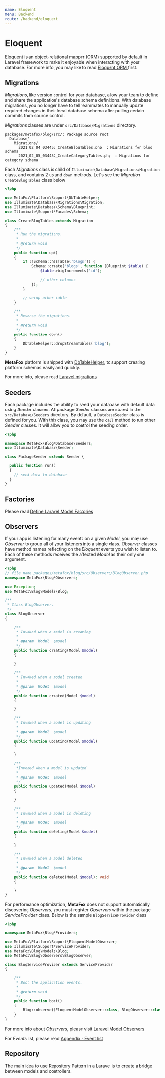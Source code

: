 ```yaml
---
name: Eloquent
menu: Backend
route: /backend/eloquent
---
```


# Eloquent

Eloquent is an object-relational mapper (ORM) supported by default in Laravel framework to make it enjoyable when interacting with your database. For more info, you may like to read [Eloquent ORM ](https://laravel.com/docs/9.x/eloquent) first.

## Migrations

*Migrations*, like version control for your database, allow your team to define and share the application's database schema definitions. With database migrations, you no longer have to tell teammates to manually update required changes in their local database schema after pulling certain commits from source control.

*Migrations* classes are under `src/Database/Migrations` directory.

```text
packages/metafox/blog/src/: Package source root
  Database/
    Migrations/
      2021_02_04_034457_CreateBlogTables.php  : Migrations for blog schema
      2021_02_05_034457_CreateCategoryTables.php  : Migrations for category schema
```

Each *Migrations* class is child of `Illuminate\Database\Migrations\Migration` class, and contains 2 `up` and `down` methods. Let's see the *Migration* `CreateBlogTables` class below

```php
<?php

use MetaFox\Platform\Support\DbTableHelper;
use Illuminate\Database\Migrations\Migration;
use Illuminate\Database\Schema\Blueprint;
use Illuminate\Support\Facades\Schema;

class CreateBlogTables extends Migration
{
    /**
     * Run the migrations.
     *
     * @return void
     */
    public function up()
    {
        if (!Schema::hasTable('blogs')) {
            Schema::create('blogs', function (Blueprint $table) {
                $table->bigIncrements('id');

                // other columns
            });
        }

        // setup other table
    }

    /**
     * Reverse the migrations.
     *
     * @return void
     */
    public function down()
    {
        DbTableHelper::dropStreamTables('blog');
    }
}
```

**MetaFox** platform is shipped with [DbTableHelper](/php-api/classes/MetaFox-Platform-Support-DbTableHelper.html), to support creating platform schemas easily and quickly.

For more info, please read [Laravel migrations](https://laravel.com/docs/9.x/migrations)

## Seeders

Each package includes the ability to seed your database with default data using *Seeder* classes.
All package *Seeder* classes are stored in the `src/Database/Seeders` directory. By default, a `DatabaseSeeder` class is defined for you. With this class, you may use the `call` method to run other *Seeder* classes. It will allow you to control the seeding order.

```php
<?php

namespace MetaFox\Blog\Database\Seeders;
use Illuminate\Database\Seeder;

class PackageSeeder extends Seeder {

  public function run()
  {
    // seed data to database
  }
}
```

## Factories

Please read [Define Laravel Model Factories](https://laravel.com/docs/9.x/database-testing#defining-model-factories)

## Observers

If your app is listening for many events on a given *Model*, you may use *Observer* to group all of your listeners into a single class.
*Observer* classes have method names reflecting on the *Eloquent* events you wish to listen to. Each of these methods receives the affected *Model* as their only one argument.

```php
<?php
// file name packages/metafox/blog/src/Observers/BlogObserver.php
namespace MetaFox\Blog\Observers;

use Exception;
use MetaFox\Blog\Models\Blog;

/**
 * Class BlogObserver.
 */
class BlogObserver
{

    /**
     * Invoked when a model is creating
     *
     * @param  Model  $model
     */
    public function creating(Model $model)
    {

    }

    /**
     * Invoked when a model created
     *
     * @param  Model  $model
     */
    public function created(Model $model)
    {

    }

    /**
     * Invoked when a model is updating
     *
     * @param  Model  $model
     */
    public function updating(Model $model)
    {

    }

    /**
     *Invoked when a model is updated
     *
     * @param  Model  $model
     */
    public function updated(Model $model)
    {

    }

    /**
     * Invoked when a model is deleting
     *
     * @param  Model  $model
     */
    public function deleting(Model $model)
    {

    }

    /**
     * Invoked when a model deleted
     *
     * @param  Model  $model
     */
    public function deleted(Model $model): void
    {

    }
}

```

For performance optimization, **MetaFox** does not support automatically discovering *Observers*, you must register *Observers*
within the package *ServiceProvider* class. Below is the sample `BlogServiceProvider` class

```php
<?php

namespace MetaFox\Blog\Providers;

use MetaFox\Platform\Support\EloquentModelObserver;
use Illuminate\Support\ServiceProvider;
use MetaFox\Blog\Models\Blog;
use MetaFox\Blog\Observers\BlogObserver;

class BlogServiceProvider extends ServiceProvider
{

    /**
     * Boot the application events.
     *
     * @return void
     */
    public function boot()
    {
        Blog::observe([EloquentModelObserver::class, BlogObserver::class]);
    }
}
```

For more info about *Observers*, please visit [Laravel Model Observers](https://laravel.com/docs/9.x/eloquent#observers)

For *Events* list, please read [Appendix - Event list](/backend/event-list)

## Repository

The main idea to use Repository Pattern in a Laravel is to create a bridge between models and controllers.

